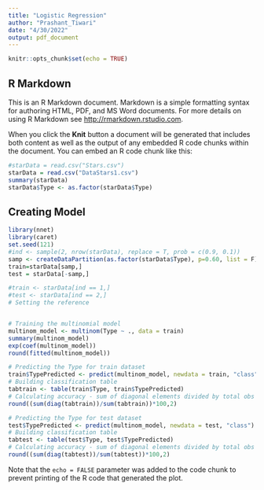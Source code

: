 ```yaml
---
title: "Logistic Regression"
author: "Prashant_Tiwari"
date: "4/30/2022"
output: pdf_document
---
```


```r
knitr::opts_chunk$set(echo = TRUE)
```

## R Markdown

This is an R Markdown document. Markdown is a simple formatting syntax for authoring HTML, PDF, and MS Word documents. For more details on using R Markdown see <http://rmarkdown.rstudio.com>.

When you click the **Knit** button a document will be generated that includes both content as well as the output of any embedded R code chunks within the document. You can embed an R code chunk like this:

```r
#starData = read.csv("Stars.csv")
starData = read.csv("DataStars1.csv")
summary(starData)
starData$Type <- as.factor(starData$Type)
```

## Creating Model


```r
library(nnet)
library(caret)
set.seed(121)
#ind <- sample(2, nrow(starData), replace = T, prob = c(0.9, 0.1))
samp <- createDataPartition(as.factor(starData$Type), p=0.60, list = F)
train=starData[samp,]
test = starData[-samp,]

#train <- starData[ind == 1,]
#test <- starData[ind == 2,]
# Setting the reference


# Training the multinomial model
multinom_model <- multinom(Type ~ ., data = train)
summary(multinom_model)
exp(coef(multinom_model))
round(fitted(multinom_model))

# Predicting the Type for train dataset
train$TypePredicted <- predict(multinom_model, newdata = train, "class")
# Building classification table
tabtrain <- table(train$Type, train$TypePredicted)
# Calculating accuracy - sum of diagonal elements divided by total obs
round((sum(diag(tabtrain))/sum(tabtrain))*100,2)

# Predicting the Type for test dataset
test$TypePredicted <- predict(multinom_model, newdata = test, "class")
# Building classification table
tabtest <- table(test$Type, test$TypePredicted)
# Calculating accuracy - sum of diagonal elements divided by total obs
round((sum(diag(tabtest))/sum(tabtest))*100,2)

```

Note that the `echo = FALSE` parameter was added to the code chunk to prevent printing of the R code that generated the plot.
